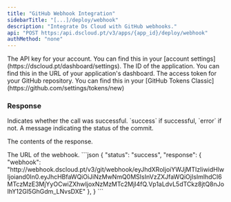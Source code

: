 ```yaml
---
title: "GitHub Webhook Integration"
sidebarTitle: "[...]/deploy/webhook"
description: "Integrate Ds Cloud with GitHub webhooks."
api: "POST https:/api.dscloud.pt/v3/apps/{app_id}/deploy/webhook"
authMethod: "none"
---
```


<ParamField header="Authorization" type="string" placeholder="API KEY" required>
  The API key for your account. You can find this in your [account settings](https://dscloud.pt/dashboard/settings).
</ParamField>

<ParamField path="app_id" type="string" placeholder="Application ID" required>
  The ID of the application. You can find this in the URL of your application's dashboard.
</ParamField>

<ParamField body="access_token" type="string" placeholder="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" required>
  The access token for your GitHub repository. You can find this in your [GitHub Tokens Classic](https://github.com/settings/tokens/new)
</ParamField>

### Response

<ResponseField name="status" type="string">
  Indicates whether the call was successful. `success` if successful, `error` if not.
</ResponseField>
<ResponseField name="message" type="string">
  A message indicating the status of the commit.
</ResponseField>

<ResponseField name="response" type="object">

The contents of the response.

<Expandable title="Toggle object">

<ResponseField name="webhook" type="string">
  The URL of the webhook.
</ResponseField>

</Expandable>
</ResponseField>

<ResponseExample>
```json
{
    "status": "success",
    "response": { 
        "webhook": "http://webhook.dscloud.pt/v3/git/webhook/eyJhdXRoIjoiYWJjMTIzIiwidHlwIjoiand0In0.eyJhcHBfaWQiOiJiNzMwNmQ0MSIsInVzZXJfaWQiOjIsImlhdCI6MTczMzE3MjYyOCwiZXhwIjoxNzMzMTc2MjI4fQ.Vp1aLdvL5dTCkz8jtQ8nJoIhY12Gl5GhGdm_LNvsDXE"
    },
}
```
</ResponseExample>